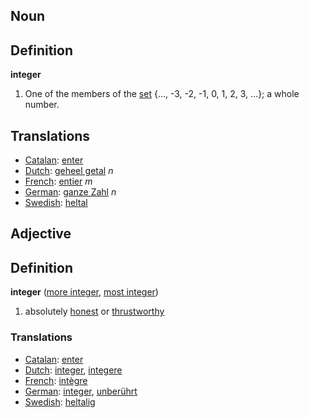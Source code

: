 ==Noun==
==Definition==

'''integer'''

# One of the members of the [[set]] {..., -3, -2, -1, 0, 1, 2, 3, ...}; a whole number.

==Translations==
*[[Catalan]]: [[enter]]
*[[Dutch]]: [[geheel getal]] ''n''
*[[French]]: [[entier]] ''m''
*[[German]]: [[ganze Zahl]] ''n''
*[[Swedish]]: [[heltal]]

==Adjective==
==Definition==
'''integer''' ([[more integer]], [[most integer]])

# absolutely [[honest]] or [[thrustworthy]]

===Translations===
*[[Catalan]]: [[enter]]
*[[Dutch]]: [[integer]], [[integere]]
*[[French]]: [[intègre]]
*[[German]]: [[integer]], [[unberührt]]
*[[Swedish]]: [[heltalig]]